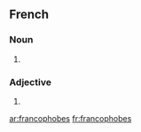 {{also|Francophobes}}
==French==

===Noun===
{{head|fr|plural|g=m-p|g2=f-p}}

# {{plural of|francophobe|lang=fr}}

===Adjective===
{{fr-adj-form}}

# {{plural of|francophobe|lang=fr}}

[[ar:francophobes]]
[[fr:francophobes]]